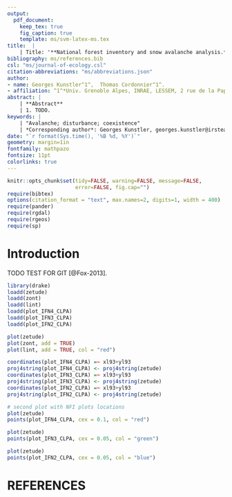 ```yaml
---
output:
  pdf_document:
    keep_tex: true
    fig_caption: true
    template: ms/svm-latex-ms.tex
title:  |
    | Title: '**National forest inventory and snow avalanche analysis.**' 
bibliography: ms/references.bib
csl: "ms/journal-of-ecology.csl"
citation-abbreviations: "ms/abbreviations.json"
author:
- name: Georges Kunstler^1^,  Thomas Cordonnier^1^.
- affiliation: ^1^*Univ. Grenoble Alpes, INRAE, LESSEM, 2 rue de la Papeterie-BP 76, F-38402 St-Martin-d'Hères, France.* 
abstract: |
    | **Abstract** 
    | 1. TODO.
keywords: | 
    | "Avalanche; disturbance; coexistence"
    | *Corresponding author*: Georges Kunstler, georges.kunstler@irstea.fr, +33 4 76 76 27 61,  2 Rue de la Papeterie, 38402 Saint-Martin-d'Heres
date: "`r format(Sys.time(), '%B %d, %Y')`"
geometry: margin=1in
fontfamily: mathpazo
fontsize: 11pt
colorlinks: true
---
```



```r
knitr::opts_chunk$set(tidy=FALSE, warning=FALSE, message=FALSE,
                      error=FALSE, fig.cap="")
require(bibtex)
options(citation_format = "text", max.names=2, digits=1, width = 400)
require(pander)
require(rgdal)
require(rgeos)
require(sp)
```

# Introduction 

TODO TEST FOR GIT [@Fox-2013]. 

```r
library(drake)
loadd(zetude)
loadd(zont)
loadd(lint)
loadd(plot_IFN4_CLPA)
loadd(plot_IFN3_CLPA)
loadd(plot_IFN2_CLPA)

plot(zetude)
plot(zont, add = TRUE)
plot(lint, add = TRUE, col = "red")

coordinates(plot_IFN4_CLPA) =~ xl93+yl93
proj4string(plot_IFN4_CLPA) <- proj4string(zetude)
coordinates(plot_IFN3_CLPA) =~ xl93+yl93
proj4string(plot_IFN3_CLPA) <- proj4string(zetude)
coordinates(plot_IFN2_CLPA) =~ xl93+yl93
proj4string(plot_IFN2_CLPA) <- proj4string(zetude) 

# second plot with NFI plots locations
plot(zetude)
points(plot_IFN4_CLPA, cex = 0.1, col = "red")

plot(zetude)
points(plot_IFN3_CLPA, cex = 0.05, col = "green")

plot(zetude)
points(plot_IFN2_CLPA, cex = 0.05, col = "blue")


```


# REFERENCES

